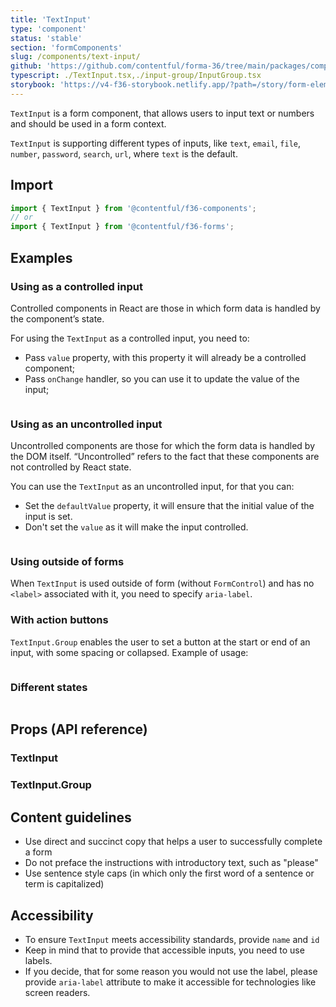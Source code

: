 ```yaml
---
title: 'TextInput'
type: 'component'
status: 'stable'
section: 'formComponents'
slug: /components/text-input/
github: 'https://github.com/contentful/forma-36/tree/main/packages/components/forms/src/TextInput'
typescript: ./TextInput.tsx,./input-group/InputGroup.tsx
storybook: 'https://v4-f36-storybook.netlify.app/?path=/story/form-elements-textinput--basic'
---
```


`TextInput` is a form component, that allows users to input text or numbers and should be used in a form context.

`TextInput` is supporting different types of inputs, like `text`, `email`, `file`, `number`, `password`, `search`, `url`, where `text` is the default.

## Import

```js static=true
import { TextInput } from '@contentful/f36-components';
// or
import { TextInput } from '@contentful/f36-forms';
```

## Examples

### Using as a controlled input

Controlled components in React are those in which form data is handled by the component’s state.

For using the `TextInput` as a controlled input, you need to:

- Pass `value` property, with this property it will already be a controlled component;
- Pass `onChange` handler, so you can use it to update the value of the input;

```jsx file=../../examples/TextInputControlledExample.tsx

```

### Using as an uncontrolled input

Uncontrolled components are those for which the form data is handled by the DOM itself. “Uncontrolled” refers to the fact that these components are not controlled by React state.

You can use the `TextInput` as an uncontrolled input, for that you can:

- Set the `defaultValue` property, it will ensure that the initial value of the input is set.
- Don't set the `value` as it will make the input controlled.

```jsx file=../../examples/TextInputUncontrolledExample.tsx

```

### Using outside of forms

When `TextInput` is used outside of form (without `FormControl`) and has no `<label>` associated with it, you need to specify `aria-label`.

### With action buttons

`TextInput.Group` enables the user to set a button at the start or end of an input, with some spacing or collapsed.
Example of usage:

```jsx file=../../examples/TextInputGroupExample.tsx

```

### Different states

```jsx file=../../examples/TextInputStatesExample.tsx

```

## Props (API reference)

### TextInput

<PropsTable of="TextInput" />

### TextInput.Group

<PropsTable of="InputGroup" />

## Content guidelines

- Use direct and succinct copy that helps a user to successfully complete a form
- Do not preface the instructions with introductory text, such as "please"
- Use sentence style caps (in which only the first word of a sentence or term is capitalized)

## Accessibility

- To ensure `TextInput` meets accessibility standards, provide `name` and `id`
- Keep in mind that to provide that accessible inputs, you need to use labels.
- If you decide, that for some reason you would not use the label, please provide `aria-label` attribute to make it accessible for technologies like screen readers.

